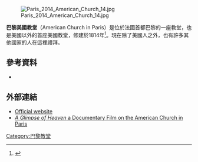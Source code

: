 [[File:Paris_2014_American_Church_14.jpg|right]]

'''巴黎美國教堂'''（American Church in Paris）是位於法國首都巴黎的一座教堂，也是美國以外的首座美國教堂，修建於1814年<ref>{{cite web |title=<nowiki>L'Eglise de l'Oratoire
Saint Honoré ou du Louvre</nowiki> |url=http://oratoiredulouvre.fr/documents/Histoire-Braun.php |date=n.d. |website=Oratoire du Louvre |language=fr |accessdate=14 February 2015 |archive-date=2016-03-21 |archive-url=https://web.archive.org/web/20160321224308/https://oratoiredulouvre.fr/documents/Histoire-Braun.php |dead-url=no }}</ref>。現在除了美國人之外，也有許多其他國家的人在這裡禮拜。
==參考資料==
{{Reflist}}
* {{cite book|last=Cochran|first=Joseph W.|title=Friendly Adventurers a Chronicle of the American Church of Paris (1857-1931)|publisher=Brentano's|year=1931|location=Paris|asin=B000J0NSKA|url=http://www.ourstory.info/library/1-roots/Cochran/amchurchTC.html|ref={{sfnRef|Cochran}}|access-date=2015-10-04|archive-url=https://web.archive.org/web/20150924062604/http://www.ourstory.info/library/1-roots/Cochran/amchurchTC.html|archive-date=2015-09-24|dead-url=yes}}
==外部連結==
{{Commons category|American Church in Paris}}
* [http://www.acparis.org Official website] {{Wayback|url=http://www.acparis.org/ |date=20210118045646 }}
* [https://web.archive.org/web/20080719150505/http://www.frenchcx.com/en_films/eglise_americaine-en.html ''A Glimpse of Heaven'' a Documentary Film on the American Church in Paris]
[[Category:巴黎教堂|Category:巴黎教堂]]